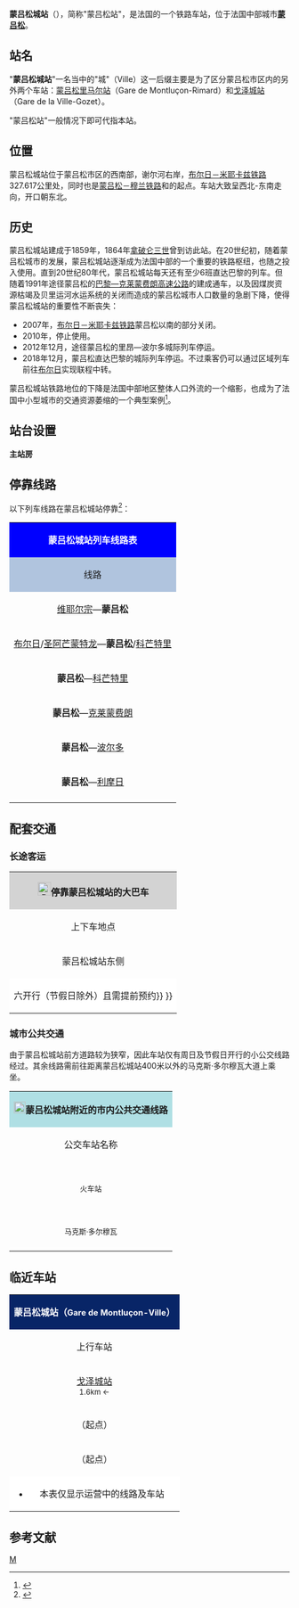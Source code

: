 {{Infobox station
|symbol_right={{SNCF logo}}
|name=蒙吕松城站
|native_name=Gare de Montluçon-Ville
|native_name_lang=fr
|image=Gare de Montlucon-2012.jpg
|caption=蒙吕松城站主站房（2012年9月）
|borough={{FRA}}[[阿列省|阿列省]][[蒙吕松|蒙吕松]]
|address=Avenue Max Dormoy,<br>03100 MONTLUÇON
|coordinates={{coord|46|20|16|N|2|35|46|E|display=inline,title|scale:10000}}
|code=641001
|elevation=207
|architect=
|owned= {{SNCF logo}}
|structure=地面单侧式车站
|opened=1859年11月7日
|closed=
|status=使用中
|operator= {{SNCF logo}}
|lines=[[布尔日－米耶卡兹铁路|布尔日－米耶卡兹铁路]]<br>[[蒙吕松－穆兰铁路|蒙吕松－穆兰铁路]]<br>{{link-fr|蒙吕松－圣叙皮斯洛里耶尔铁路|Ligne de Montluçon à Saint-Sulpice-Laurière}}
|platforms=3
|tracks=5
|type=客运车站
|services=[[法国大区列车|TER]]
|passengers=332,160人次
|pass_year=2016年<ref>{{Cite web|url=https://ressources.data.sncf.com/explore/dataset/frequentation-gares/table/?sort=voyageurs_2014&q=montlucon|title=Fréquentation en gares|accessdate=2018-12-25|author=SNCF|date=|language=fr|publisher=SNCF Open Data}}</ref>
|pass_rank=b级
|other_services_collapsible=yes
|other_services={{Infobox|child=yes
|label1={{link-fr|阿列省城际客运|Trans'Allier|Trans'Allier}}
|data1=<span style="color:#FFFFFF; background-color:#8B0000; border-top-left-radius: 1em; border-bottom-left-radius:1em; border-top-right-radius:1em; border-bottom-right-radius:1em; padding-left:0.4em; padding-right:0.4em; padding-top:0.1em; padding-bottom:0.1em;">'''A'''</span> <span style="color:#000000; background-color:#BE66CC; border-top-left-radius: 1em; border-bottom-left-radius:1em; border-top-right-radius:1em; border-bottom-right-radius:1em; padding-left:0.4em; padding-right:0.4em; padding-top:0.1em; padding-bottom:0.1em;">'''B'''</span> <span style="color:#000000; background-color:#80FF00; border-top-left-radius: 1em; border-bottom-left-radius:1em; border-top-right-radius:1em; border-bottom-right-radius:1em; padding-left:0.4em; padding-right:0.4em; padding-top:0.1em; padding-bottom:0.1em;">'''H'''</span> <span style="color:#FFFFFF; background-color:#000080; border-top-left-radius: 1em; border-bottom-left-radius:1em; border-top-right-radius:1em; border-bottom-right-radius:1em; padding-left:0.4em; padding-right:0.4em; padding-top:0.05em; padding-bottom:0.05em;">'''L'''</span> <span style="color:#FFFFFF; background-color:#800080; border-top-left-radius: 1em; border-bottom-left-radius:1em; border-top-right-radius:1em; border-bottom-right-radius:1em; padding-left:0.4em; padding-right:0.4em; padding-top:0.1em; padding-bottom:0.1em;">'''M'''</span> <span style="color:#FFFFFF; background-color:#804000; border-top-left-radius: 1em; border-bottom-left-radius:1em; border-top-right-radius:1em; border-bottom-right-radius:1em; padding-left:0.4em; padding-right:0.4em; padding-top:0.1em; padding-bottom:0.1em;">'''P'''</span> <span style="color:#000000; background-color:#B2C6FF; border-top-left-radius: 1em; border-bottom-left-radius:1em; border-top-right-radius:1em; border-bottom-right-radius:1em; padding-left:0.4em; padding-right:0.4em; padding-top:0.1em; padding-bottom:0.1em;">'''T'''</span> <span style="color:#000000; background-color:#FF8080; border-top-left-radius: 1em; border-bottom-left-radius:1em; border-top-right-radius:1em; border-bottom-right-radius:1em; padding-left:0.4em; padding-right:0.4em; padding-top:0.1em; padding-bottom:0.1em;">'''U'''</span>
|label2={{SNCF logo}}
|data2=<span style="background:#FFFFFF"><span style="color:#000000">'''16'''</span></span> <span style="background:#FFFFFF"><span style="color:#000000">'''17'''</span></span> <span style="background:#FFFFFF"><span style="color:#000000">'''18'''</span></span>
|label3={{link-fr|蒙吕松城市公共交通|Maelis|Maelis}}
|data3=<span style="color:#000000; background-color:#FFDD00; border-top-left-radius: 2em; border-bottom-left-radius:2em; border-top-right-radius:2em; border-bottom-right-radius:2em; padding-left:0.5em; padding-right:0.5em; padding-top:0.1em; padding-bottom:0.1em;">'''DIM'''</span>
|label4=
|data4=
|label5=
|data5=
|label6=
|data6=
|label7=
|data7=
|label8=
|data8=
|label9=
|data9=
|label10=
|data10=
|label11=
|data11=
}}
[[File:CH-Zusatztafel-Fussgänger.svg|7px]] _ <span style="color:white; background-color:#009FE3; border-top-left-radius: 2em; border-bottom-left-radius:2em; border-top-right-radius:2em; border-bottom-right-radius:2em; padding-left:0.5em; padding-right:0.5em; padding-top:0.1em; padding-bottom:0.1em;">'''A'''</span> <span style="color:white; background-color:#FF0000; border-top-left-radius: 2em; border-bottom-left-radius:2em; border-top-right-radius:2em; border-bottom-right-radius:2em; padding-left:0.5em; padding-right:0.5em; padding-top:0.1em; padding-bottom:0.1em;">'''B'''</span> <span style="color:white; background-color:#13A538; border-top-left-radius: 2em; border-bottom-left-radius:2em; border-top-right-radius:2em; border-bottom-right-radius:2em; padding-left:0.5em; padding-right:0.5em; padding-top:0.1em; padding-bottom:0.1em;">'''C'''</span> <span style="color:white; background-color:#FF8040; border-top-left-radius: 2em; border-bottom-left-radius:2em; border-top-right-radius:2em; border-bottom-right-radius:2em; padding-left:0.5em; padding-right:0.5em; padding-top:0.1em; padding-bottom:0.1em;">'''D'''</span> <span style="color:white; background-color:#E015A4; border-top-left-radius: 2em; border-bottom-left-radius:2em; border-top-right-radius:2em; border-bottom-right-radius:2em; padding-left:0.5em; padding-right:0.5em; padding-top:0.1em; padding-bottom:0.1em;">'''E'''</span> <span style="color:white; background-color:#C4DB9B; border-top-left-radius: 2em; border-bottom-left-radius:2em; border-top-right-radius:2em; border-bottom-right-radius:2em; padding-left:0.5em; padding-right:0.5em; padding-top:0.1em; padding-bottom:0.1em;">'''G'''</span>














}}
'''蒙吕松城站'''（{{lang-fr|Gare de Montluçon-Ville}}），简称"蒙吕松站"，是法国的一个铁路车站，位于法国中部城市'''[[蒙吕松|蒙吕松]]'''。

==站名==

"'''蒙吕松城站'''"一名当中的"城"（Ville）这一后缀主要是为了区分蒙吕松市区内的另外两个车站：[[蒙吕松里马尔站|蒙吕松里马尔站]]（Gare de Montluçon-Rimard）和[[戈泽城站|戈泽城站]]（Gare de la Ville-Gozet）。

"蒙吕松站"一般情况下即可代指本站。

==位置==

蒙吕松城站位于蒙吕松市区的西南部，谢尔河右岸，[[布尔日－米耶卡兹铁路|布尔日－米耶卡兹铁路]]327.617公里处，同时也是[[蒙吕松－穆兰铁路|蒙吕松－穆兰铁路]]和{{link-fr|蒙吕松－圣叙皮斯洛里耶尔铁路|Ligne de Montluçon à Saint-Sulpice-Laurière}}的起点。车站大致呈西北-东南走向，开口朝东北。

==历史==

蒙吕松城站建成于1859年，1864年[[拿破仑三世|拿破仑三世]]曾到访此站。在20世纪初，随着蒙吕松城市的发展，蒙吕松城站逐渐成为法国中部的一个重要的铁路枢纽，{{link-fr|蒙吕松铁路扇形车库|Rotonde ferroviaire de Montluçon}}也随之投入使用。直到20世纪80年代，蒙吕松城站每天还有至少6班直达巴黎的列车。但随着1991年途径蒙吕松的[[A71高速公路|巴黎—克莱蒙费朗高速公路]]的建成通车，以及因煤炭资源枯竭及贝里运河水运系统的关闭而造成的蒙吕松城市人口数量的急剧下降，使得蒙吕松城站的重要性不断丧失：

* 2007年，[[布尔日－米耶卡兹铁路|布尔日－米耶卡兹铁路]]蒙吕松以南的部分关闭。
* 2010年，{{link-fr|蒙吕松铁路扇形车库|Rotonde ferroviaire de Montluçon}}停止使用。
* 2012年12月，途径蒙吕松的里昂—波尔多城际列车停运。
* 2018年12月，蒙吕松直达巴黎的城际列车停运。不过乘客仍可以通过区域列车前往[[布尔日站|布尔日]]实现联程中转。

蒙吕松城站铁路地位的下降是法国中部地区整体人口外流的一个缩影，也成为了法国中小型城市的交通资源萎缩的一个典型案例<ref>{{Cite web|url=https://www.monde-diplomatique.fr/2018/05/DUMAY/58634|title=La France abandonne ses villes moyennes|accessdate=2018-12-25|author=Jean-Michel Dumay |date=|language=法语|publisher=Le Monde Diplomatique}}</ref>。

==站台设置==
{{RailStStart|西}}
{{RailStLine|||存车线}}
{{RailStLine|E||}}
{{RailStPlatform|岛| |||}}
{{RailStLine|D|| ||| ||}}
{{RailStLine|C||}}
{{RailStPlatform|岛| |||}}
{{RailStLine|B|| ||| ||}}
{{RailStLine|A||}}
{{RailStPlatform|侧d||1T||}}
'''主站房'''
{{RailStEnd|东}}

== 停靠线路 ==

{{动态列表|最后更新时间：2016年5月20日。本章节内容仅供参考，不排除临时性的变更。欢迎修正和补充}}

以下列车线路在蒙吕松城站停靠<ref>{{Cite web|url=http://www.sncf.com/fr/gare/horaires/montlucon-ville|title=MONTLUCON|accessdate=2016-05-20|author=SNCF|date=|language=法语|publisher=SNCF|archiveurl=https://web.archive.org/web/20161105231544/http://www.sncf.com/fr/gare/horaires/montlucon-ville|archivedate=2016-11-05|deadurl=yes}}</ref>：

{| class="wikitable mw-collapsible"  
|colspan="5" style="background:#0000FF" align="center" |{{SNCF logo}} <span style="color:#FFFFFF">'''蒙吕松城站列车线路表'''</span>
|-
!style="background:#B0C4DE"| 线路
!style="background:#B0C4DE"|车种
!style="background:#B0C4DE"|上一站
!style="background:#B0C4DE"|下一站
!style="background:#B0C4DE"|大致运行频率{{noteTag|name=noteA}}
|-
|[[维耶尔宗城站|维耶尔宗]]—'''蒙吕松'''
|rowspan="6" align="center"|'''[[法国大区列车|TER]]'''
|[[瓦隆昂叙利站|瓦隆昂叙利]]
|（终点）
|每天3趟左右
|-
|[[布尔日站|布尔日]]/[[圣阿芒蒙特龙-奥尔瓦勒站|圣阿芒蒙特龙]]—'''蒙吕松'''/[[科芒特里站|科芒特里]]
|[[戈泽城站|戈泽城]]
|[[蒙吕松里马尔站|蒙吕松里马尔]]
|每天4趟左右
|-
|'''蒙吕松'''—[[科芒特里站|科芒特里]]
|（起点）
|[[蒙吕松里马尔站|蒙吕松里马尔]]
|每天3趟左右
|-
|'''蒙吕松'''—[[克莱蒙费朗站|克莱蒙费朗]]
|（起点）
|[[蒙吕松里马尔站|蒙吕松里马尔]]/[[科芒特里站|科芒特里]]
|每天6趟左右
|-
|'''蒙吕松'''—[[波尔多圣让站|波尔多]]
|（起点）
|[[盖雷站|盖雷]]
|每天1趟
|-
|'''蒙吕松'''—[[利摩日贝尼迪克坦站|利摩日]]
|（起点）
|[[于里耶勒站|于里耶勒]]
|每天2趟左右
|-
|colspan="5" style="background:#FFFFFF"|{{noteFoot|1=
{{noteTag|name=noteA|1=在本栏中，往返1次为"1趟"；除特别标明外，其数据仅工作日有效，周末及节假日列车数量可能会减少}}
}}
|}

==配套交通==

===长途客运===

{| class="wikitable mw-collapsible" 
|colspan="3" align="center" style="background:#D3D3D3" |[[File:BSicon_BUS.svg|24x24px]]'''停靠蒙吕松城站的大巴车'''
|-
!align="center" |上下车地点
!align="center" |运营单位
!align="center" |主要目的地{{noteTag|name=noteA}}
|-
| rowspan="2" align="center" |蒙吕松城站东侧
|align="center" |{{link-fr|阿列省城际客运|Trans'Allier}}<br>Trans'Allier
|
<span style="color:#FFFFFF; background-color:#8B0000; border-top-left-radius: 1em; border-bottom-left-radius:1em; border-top-right-radius:1em; border-bottom-right-radius:1em; padding-left:0.4em; padding-right:0.4em; padding-top:0.1em; padding-bottom:0.1em;">'''A'''</span> [[杜瓦耶|杜瓦耶]]{{.w}}[[蒙马罗|蒙马罗]]{{.w}}[[勒蒙泰|勒蒙泰]]{{.w}}[[特龙热|特龙热]]{{.w}}[[穆兰|穆兰]]<br>
<span style="color:#000000; background-color:#BE66CC; border-top-left-radius: 1em; border-bottom-left-radius:1em; border-top-right-radius:1em; border-bottom-right-radius:1em; padding-left:0.4em; padding-right:0.4em; padding-top:0.1em; padding-bottom:0.1em;">'''B'''</span> [[贝泽内|贝泽内]]{{.w}}[[西乌勒河畔圣普桑|西乌勒河畔圣普桑]]{{.w}}[[圣雷米昂罗拉|圣雷米昂罗拉]]{{.w}}[[维希|维希]]{{noteTag|name=noteC}}<br>
<span style="color:#000000; background-color:#80FF00; border-top-left-radius: 1em; border-bottom-left-radius:1em; border-top-right-radius:1em; border-bottom-right-radius:1em; padding-left:0.4em; padding-right:0.4em; padding-top:0.1em; padding-bottom:0.1em;">'''H'''</span> [[内里莱班|内里莱班]]{{.w}}[[科芒特里|科芒特里]]{{noteTag|name=noteD}}<br>
<span style="color:#FFFFFF; background-color:#000080; border-top-left-radius: 1em; border-bottom-left-radius:1em; border-top-right-radius:1em; border-bottom-right-radius:1em; padding-left:0.4em; padding-right:0.4em; padding-top:0.05em; padding-bottom:0.05em;">'''L'''</span> [[韦尔内_(阿列省)|韦尔内]]{{.w}}[[阿列的科讷|阿列的科讷]]{{noteTag|name=noteF}}<br>
<span style="color:#FFFFFF; background-color:#800080; border-top-left-radius: 1em; border-bottom-left-radius:1em; border-top-right-radius:1em; border-bottom-right-radius:1em; padding-left:0.4em; padding-right:0.4em; padding-top:0.1em; padding-bottom:0.1em;">'''M'''</span> [[于里耶勒|于里耶勒]]{{noteTag|name=noteE}}<br>
<span style="color:#FFFFFF; background-color:#804000; border-top-left-radius: 1em; border-bottom-left-radius:1em; border-top-right-radius:1em; border-bottom-right-radius:1em; padding-left:0.4em; padding-right:0.4em; padding-top:0.1em; padding-bottom:0.1em;">'''P'''</span> [[多梅拉|多梅拉]]{{.w}}[[拉沙佩洛德|拉沙佩洛德]]{{.w}}[[屈朗_(谢尔省)|屈朗 (谢尔省)]]{{.w}}[[韦斯丹|韦斯丹]]{{.w}}[[沙托梅扬|沙托梅扬]]<br>
<span style="color:#000000; background-color:#B2C6FF; border-top-left-radius: 1em; border-bottom-left-radius:1em; border-top-right-radius:1em; border-bottom-right-radius:1em; padding-left:0.4em; padding-right:0.4em; padding-top:0.1em; padding-bottom:0.1em;">'''T'''</span> [[欧德|欧德]]{{.w}}[[上博卡日|上博卡日]]{{noteTag|name=noteH}}<br>
<span style="color:#000000; background-color:#FF8080; border-top-left-radius: 1em; border-bottom-left-radius:1em; border-top-right-radius:1em; border-bottom-right-radius:1em; padding-left:0.4em; padding-right:0.4em; padding-top:0.1em; padding-bottom:0.1em;">'''U'''</span> [[埃里松|埃里松]]{{.w}}[[塞里伊_(阿列省)|塞利伊]]{{noteTag|name=noteG}}
|-
|align="center" |{{SNCF logo}}
|
<span style="background:#FFFFFF"><span style="color:#000000">'''10'''</span></span> [[于里耶勒|于里耶勒]]{{.w}}[[盖雷|盖雷]]<br>
<span style="background:#FFFFFF"><span style="color:#000000">'''16'''</span></span> [[科芒特里|科芒特里]]{{.w}}[[冈纳站|冈纳]]<br>
<span style="background:#FFFFFF"><span style="color:#000000">'''17'''</span></span> [[瓦隆昂叙利|瓦隆昂叙利]]{{.w}}[[圣阿芒蒙特龙|圣阿芒蒙特龙]]{{.w}}[[维耶尔宗城站|维耶尔宗]]<br>
<span style="background:#FFFFFF"><span style="color:#000000">'''18'''</span></span> [[科芒特里|科芒特里]]{{.w}}[[圣日耳曼沟|圣日耳曼沟]]{{.w}}[[维希|维希]]<br>
<span style="background:#FFFFFF"><span style="color:#000000">'''R12'''</span></span> [[埃沃莱班|埃沃莱班]]{{.w}}[[丰塔涅尔|丰塔涅尔]]{{.w}}[[欧藏斯|欧藏斯]]<br>
<span style="background:#FFFFFF"><span style="color:#000000">'''R13'''</span></span> [[古宗|古宗]]{{.w}}[[伊苏丹莱特里埃|伊苏丹莱特里埃]]{{.w}}[[欧比松|欧比松]]{{.w}}[[费勒坦|费勒坦]]{{.w}}[[于塞勒|于塞勒]]<br>
''当某条铁路线施工或罢工时，SNCF可能也会提供途径该线路沿途站点的大巴车''{{noteTag|name=noteB}}
|-
|colspan="3" style="background:#FFFFFF"|{{noteFoot|1=
{{noteTag|name=noteA|1=本栏不包括可以联程中转前往的目的地}}
{{noteTag|name=noteB|1=其车票可与SNCF的同线路车票通用}}
{{noteTag|name=noteC|1=仅周一至六开行}}
{{noteTag|name=noteD|1=仅周一至六开行，周日及节假日需要提前预约}}
{{noteTag|name=noteE|1=仅每周三开行（节假日除外）且需提前预约}}
{{noteTag|name=noteF|1=仅周一至五开行，周六需提前预约}}
{{noteTag|name=noteG|1=仅每周三{{.w}}四{{.w}}六开行（节假日除外）且需提前预约}}
{{noteTag|name=noteH|1=仅每周一和五开行（节假日除外）且需提前预约}}
}}
|}

===城市公共交通===

由于蒙吕松城站前方道路较为狭窄，因此车站仅有周日及节假日开行的小公交线路经过。其余线路需前往距离蒙吕松城站400米以外的马克斯·多尔穆瓦大道上乘坐。

{| class="wikitable mw-collapsible" 
|colspan="3" align="center" style="background:#AFDFE4"|[[File:Bus-logo.svg|21x21px]]'''蒙吕松城站附近的市内公共交通线路'''
|-
!align="center" |公交车站名称
!align="center" |位置
!align="center" |停靠线路{{noteTag|name=noteA}}<ref>{{Cite web|url=http://www.maelis.eu/fileadmin/Sites/Maelis/Plan/PLAN_RESEAU_SEPT.pdf|title=蒙吕松市区公交线路地图查询|accessdate=2016-05-20|author=Maelis（蒙吕松城市公共交通公司）|date=|language=法语|publisher=|deadurl=yes|archiveurl=https://web.archive.org/web/20151123185811/http://www.maelis.eu/fileadmin/Sites/Maelis/Plan/PLAN_RESEAU_SEPT.pdf|archivedate=2015-11-23}}</ref>
|-
|align="center"|'''{{lang|fr|Gare SNCF}}'''<br><span style="font-size:small">火车站</span>
|align="center"|蒙吕松城站<br>门口
|
周日及节假日开行：<br>
<span style="color:#000000; background-color:#FFDD00; border-top-left-radius: 2em; border-bottom-left-radius:2em; border-top-right-radius:2em; border-bottom-right-radius:2em; padding-left:0.5em; padding-right:0.5em; padding-top:0.1em; padding-bottom:0.1em;">'''DIM'''</span> 保罗·孔斯唐高级中学<span style="font-size:small">（{{lang|fr|Lycée Paul Constans}}）</span> （市中心单循环线路）{{noteTag|name=noteB}}
|-
|align="center"|'''{{lang|fr|Marx Dormoy}}'''<br><span style="font-size:small">马克斯·多尔穆瓦</span>
|align="center"|蒙吕松城站<br>东侧大约400米
|
周一至六开行：<br>
<span style="color:white; background-color:#009FE3; border-top-left-radius: 2em; border-bottom-left-radius:2em; border-top-right-radius:2em; border-bottom-right-radius:2em; padding-left:0.5em; padding-right:0.5em; padding-top:0.1em; padding-bottom:0.1em;">'''A'''</span> 保罗·孔斯唐高级中学<span style="font-size:small">（{{lang|fr|Lycée Paul Constans}}）</span> （市中心单循环线路）<br>
<span style="color:white; background-color:#FF0000; border-top-left-radius: 2em; border-bottom-left-radius:2em; border-top-right-radius:2em; border-bottom-right-radius:2em; padding-left:0.5em; padding-right:0.5em; padding-top:0.1em; padding-bottom:0.1em;">'''B'''</span> 殉难<span style="font-size:small">（{{lang|fr|Martyrs}}）</span> ↔ 亨利·穆安<span style="font-size:small">（{{lang|fr|Henri Moine}}）</span>/ 沙托布朗<span style="font-size:small">（{{lang|fr|Châteaubrun}}）</span><br>
<span style="color:white; background-color:#13A538; border-top-left-radius: 2em; border-bottom-left-radius:2em; border-top-right-radius:2em; border-bottom-right-radius:2em; padding-left:0.5em; padding-right:0.5em; padding-top:0.1em; padding-bottom:0.1em;">'''C'''</span> [[多梅拉|多梅拉]]-阿朗德<span style="font-size:small">（{{lang|fr|Domérat Allende}}）</span> ↔ [[代塞尔廷_(阿列省)|代塞尔廷]]市政府<span style="font-size:small">（{{lang|fr|Désertines Mairie}}）</span><br>
<span style="color:white; background-color:#FF8040; border-top-left-radius: 2em; border-bottom-left-radius:2em; border-top-right-radius:2em; border-bottom-right-radius:2em; padding-left:0.5em; padding-right:0.5em; padding-top:0.1em; padding-bottom:0.1em;">'''D'''</span> 商业中心<span style="font-size:small">（{{lang|fr|Centre Commercial}}）</span> ↔ 水上运动中心<span style="font-size:small">（{{lang|fr|Centre Aqualudique}}）</span><br>
<span style="color:white; background-color:#E015A4; border-top-left-radius: 2em; border-bottom-left-radius:2em; border-top-right-radius:2em; border-bottom-right-radius:2em; padding-left:0.5em; padding-right:0.5em; padding-top:0.1em; padding-bottom:0.1em;">'''E'''</span> 克雷旺山岭<span style="font-size:small">（{{lang|fr|Côte de Crévant}}）</span> ↔ [[圣维克托_(阿列省)|圣维克托]]<span style="font-size:small">（{{lang|fr|Saint-Victor}}）</span><br>
<span style="color:white; background-color:#C4DB9B; border-top-left-radius: 2em; border-bottom-left-radius:2em; border-top-right-radius:2em; border-bottom-right-radius:2em; padding-left:0.5em; padding-right:0.5em; padding-top:0.1em; padding-bottom:0.1em;">'''G'''</span> 圣皮耶尔<span style="font-size:small">（{{lang|fr|Saint-Pierre}}）</span> → 祷告院广场<span style="font-size:small">（{{lang|fr|Place du Prieuré}}）</span>{{noteTag|name=noteB}}<br>
|-
|colspan="3" style="background:#FFFFFF"|{{noteFoot|1=
{{noteTag|name=noteA|1=中文名称非官方正式翻译，仅供参考}}
{{noteTag|name=noteB|1=单向停靠}}
}}
|}

==临近车站==

{|class="wikitable mw-collapsible" style="margin: 0 auto; width:42em;"
|colspan="3"  style="background:#082567" align="center"|<span style="color:#FFFFFF">'''蒙吕松城站（<span style="font-size:11pt;">Gare de Montluçon-Ville</span>）'''</span>
|-
!上行车站
!线路
!下行车站
|-
|align="center" |[[戈泽城站|戈泽城站]]<br><span style="font-size:small">1.6km ←</span>
|align="center" |'''[[布尔日－米耶卡兹铁路|布尔日－米耶卡兹铁路]]'''
|align="center" |（终点）<br><span style="font-size:small">（蒙吕松以南的路段已全线关闭）</span>
|-
|align="center" |（起点）
|align="center" |'''{{link-fr|蒙吕松－圣叙皮斯洛里耶尔铁路|Ligne de Montluçon à Saint-Sulpice-Laurière}}'''
|align="center" |[[于里耶勒站|于里耶勒站]]<br><span style="font-size:small">→ 10km</span>
|-
|align="center" |（起点）
|align="center" |'''[[蒙吕松－穆兰铁路|蒙吕松－穆兰铁路]]'''
|align="center" |[[蒙吕松里马尔站|蒙吕松里马尔站]]<br><span style="font-size:small">→ 1.3km</span>
|-
|colspan="3" style="background:#FFFFFF"|
*本表仅显示运营中的线路及车站
|}

== 参考文献 ==
{{Reflist}}

{{法国主要火车站列表}}

[[Category:阿列省铁路车站|M]]